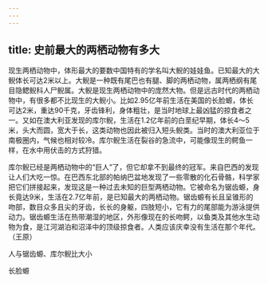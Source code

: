```yaml
---
---
---
```

title: 史前最大的两栖动物有多大
---




现生两栖动物中，体形最大的要数中国特有的学名叫大鲵的娃娃鱼。已知最大的大鲵体长可达2米以上。大鲵是一种既有尾巴也有腿、脚的两栖动物，属两栖纲有尾目隐鳃鲵科人尸鲵属。大鲵是现生两栖动物中的庞然大物。但是远古时代的两栖动物中，有很多都不比现生的大鲵小。比如2.95亿年前生活在美国的长脸螈，体长可达2米，重达90千克，牙齿锋利，身体粗壮，是当时地球上最凶猛的掠食者之一。又如在澳大利亚发现的库尔鲵，生活在1.2亿年前的白垩纪早期，体长4～5米，头大而圆，宽大于长，这类动物也因此被归入短头鲵类。当时的澳大利亚位于南极圈内，气候也相对较冷。库尔鲵生活在裂谷的急流中，可能像现生的鳄鱼一样，在水中用伏击的方式狩猎。

库尔鲵已经是两栖动物中的“巨人”了，但它却拿不到最终的冠军。来自巴西的发现让人们大吃一惊。在巴西东北部的帕纳巴盆地发现了一些零散的化石骨骼，科学家把它们拼接起来，发现这是一种过去未知的巨型两栖动物。它被命名为锯齿螈，身长竟达9米，生活在2.7亿年前，是已知最大的两栖动物。锯齿螈有长且呈锥形的吻部，数目众多且尖的牙齿，长长的身躯，四肢短小，它有力的尾部能为游泳提供动力。锯齿螈生活在热带潮湿的地区，外形像现在的长吻鳄，以鱼类及其他水生动物为食，是江河湖泊和沼泽中的顶级掠食者。人类应该庆幸没有生活在那个年代。（王原）

人与锯齿螈、库尔鲵比大小



长脸螈